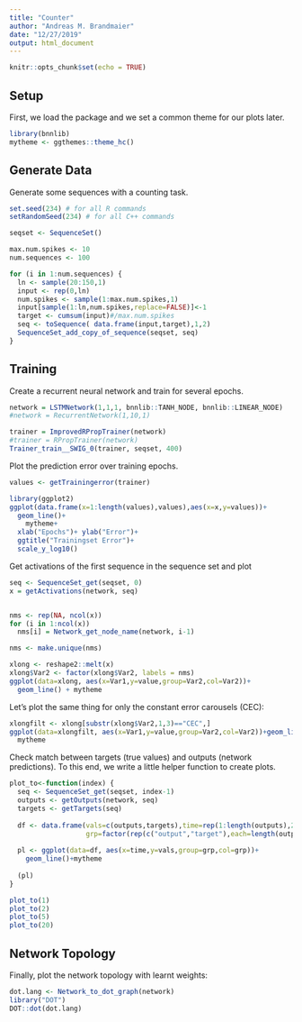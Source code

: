 ```yaml
---
title: "Counter"
author: "Andreas M. Brandmaier"
date: "12/27/2019"
output: html_document
---
```


```r
knitr::opts_chunk$set(echo = TRUE)
```


## Setup

First, we load the package and we set a common theme for our plots later.

```r
library(bnnlib)
mytheme <- ggthemes::theme_hc()
```

## Generate Data

Generate some sequences with a counting task. 

```r
set.seed(234) # for all R commands
setRandomSeed(234) # for all C++ commands

seqset <- SequenceSet()

max.num.spikes <- 10
num.sequences <- 100

for (i in 1:num.sequences) {
  ln <- sample(20:150,1)
  input <- rep(0,ln)
  num.spikes <- sample(1:max.num.spikes,1)
  input[sample(1:ln,num.spikes,replace=FALSE)]<-1
  target <- cumsum(input)#/max.num.spikes
  seq <- toSequence( data.frame(input,target),1,2)
  SequenceSet_add_copy_of_sequence(seqset, seq)
}
```


## Training

Create a recurrent neural network and train for several epochs.

```r

network = LSTMNetwork(1,1,1, bnnlib::TANH_NODE, bnnlib::LINEAR_NODE)
#network = RecurrentNetwork(1,10,1)

trainer = ImprovedRPropTrainer(network)
#trainer = RPropTrainer(network)  
Trainer_train__SWIG_0(trainer, seqset, 400)

```

Plot the prediction error over training epochs.

```r
values <- getTrainingerror(trainer)

library(ggplot2)
ggplot(data.frame(x=1:length(values),values),aes(x=x,y=values))+
  geom_line()+
	mytheme+
  xlab("Epochs")+ ylab("Error")+
  ggtitle("Trainingset Error")+
  scale_y_log10()
```

Get activations of the first sequence in the sequence set and plot

```r
seq <- SequenceSet_get(seqset, 0)
x = getActivations(network, seq)


nms <- rep(NA, ncol(x))
for (i in 1:ncol(x))
  nms[i] = Network_get_node_name(network, i-1)

nms <- make.unique(nms)

xlong <- reshape2::melt(x)
xlong$Var2 <- factor(xlong$Var2, labels = nms)
ggplot(data=xlong, aes(x=Var1,y=value,group=Var2,col=Var2))+
  geom_line() + mytheme
```

Let's plot the same thing for only the constant error carousels (CEC):

```r

xlongfilt <- xlong[substr(xlong$Var2,1,3)=="CEC",]
ggplot(data=xlongfilt, aes(x=Var1,y=value,group=Var2,col=Var2))+geom_line()+
  mytheme

```

Check match between targets (true values) and outputs (network predictions). To this end, we write a little helper function to create plots.

```r
plot_to<-function(index) {
  seq <- SequenceSet_get(seqset, index-1)
  outputs <- getOutputs(network, seq)
  targets <- getTargets(seq)
  
  df <- data.frame(vals=c(outputs,targets),time=rep(1:length(outputs),2),
                   grp=factor(rep(c("output","target"),each=length(outputs))))
  
  pl <- ggplot(data=df, aes(x=time,y=vals,group=grp,col=grp))+
    geom_line()+mytheme
  
  (pl)
}
```

```r
plot_to(1)
plot_to(2)
plot_to(5)
plot_to(20)
```

## Network Topology

Finally, plot the network topology with learnt weights:

```r
dot.lang <- Network_to_dot_graph(network)
library("DOT")
DOT::dot(dot.lang)
```